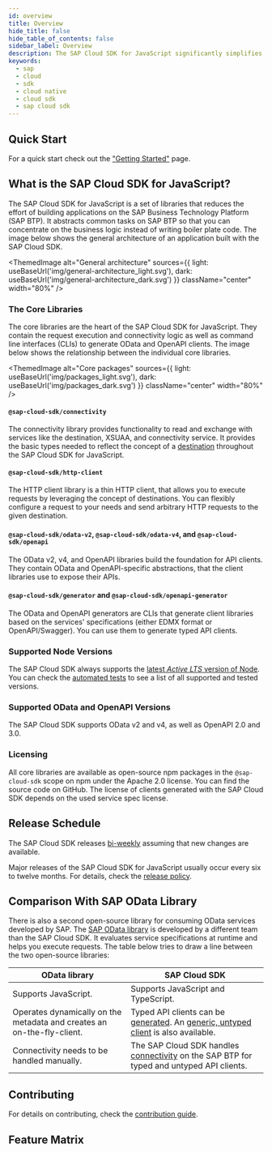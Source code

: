 ```yaml
---
id: overview
title: Overview
hide_title: false
hide_table_of_contents: false
sidebar_label: Overview
description: The SAP Cloud SDK for JavaScript significantly simplifies extending and developing applications with the SAP Business Technology Platform
keywords:
  - sap
  - cloud
  - sdk
  - cloud native
  - cloud sdk
  - sap cloud sdk
---
```



## Quick Start

For a quick start check out the ["Getting Started"](./getting-started.mdx) page.

## What is the SAP Cloud SDK for JavaScript?

The SAP Cloud SDK for JavaScript is a set of libraries that reduces the effort of building applications on the SAP Business Technology Platform (SAP BTP).
It abstracts common tasks on SAP BTP so that you can concentrate on the business logic instead of writing boiler plate code.
The image below shows the general architecture of an application built with the SAP Cloud SDK.

<!-- vale off -->

<ThemedImage
  alt="General architecture"
  sources={{
    light: useBaseUrl('img/general-architecture_light.svg'),
    dark: useBaseUrl('img/general-architecture_dark.svg')
  }}
  className="center"
  width="80%"
/>

<!-- vale on -->

### The Core Libraries

The core libraries are the heart of the SAP Cloud SDK for JavaScript.
They contain the request execution and connectivity logic as well as command line interfaces (CLIs) to generate OData and OpenAPI clients.
The image below shows the relationship between the individual core libraries.

<!-- vale off -->

<ThemedImage
  alt="Core packages"
  sources={{
    light: useBaseUrl('img/packages_light.svg'),
    dark: useBaseUrl('img/packages_dark.svg')
  }}
  className="center"
  width="80%"
/>

<!-- vale on -->

#### `@sap-cloud-sdk/connectivity`

The connectivity library provides functionality to read and exchange with services like the destination, XSUAA, and connectivity service.
It provides the basic types needed to reflect the concept of a [destination](./features/connectivity/destination.mdx) throughout the SAP Cloud SDK for JavaScript.

#### `@sap-cloud-sdk/http-client`

The HTTP client library is a thin HTTP client, that allows you to execute requests by leveraging the concept of destinations.
You can flexibly configure a request to your needs and send arbitrary HTTP requests to the given destination.

#### `@sap-cloud-sdk/odata-v2`, `@sap-cloud-sdk/odata-v4`, and `@sap-cloud-sdk/openapi`

The OData v2, v4, and OpenAPI libraries build the foundation for API clients.
They contain OData and OpenAPI-specific abstractions, that the client libraries use to expose their APIs.

#### `@sap-cloud-sdk/generator` and `@sap-cloud-sdk/openapi-generator`

The OData and OpenAPI generators are CLIs that generate client libraries based on the services' specifications (either EDMX format or OpenAPI/Swagger).
You can use them to generate typed API clients.

### Supported Node Versions

The SAP Cloud SDK always supports the [latest _Active LTS_ version of Node](https://nodejs.org/en/about/releases/).
You can check the [automated tests](https://github.com/SAP/cloud-sdk-js/actions/workflows/build.yml?query=branch%3Amain) to see a list of all supported and tested versions.

### Supported OData and OpenAPI Versions

The SAP Cloud SDK supports OData v2 and v4, as well as OpenAPI 2.0 and 3.0.

### Licensing

All core libraries are available as open-source npm packages in the `@sap-cloud-sdk` scope on npm under the Apache 2.0 license.
You can find the source code on GitHub.
The license of clients generated with the SAP Cloud SDK depends on the used service spec license.

## Release Schedule

The SAP Cloud SDK releases [bi-weekly](https://github.com/SAP/cloud-sdk-js/releases) assuming that new changes are available.

Major releases of the SAP Cloud SDK for JavaScript usually occur every six to twelve months.
For details, check the [release policy](./release-policy.mdx).

## Comparison With SAP OData Library

There is also a second open-source library for consuming OData services developed by SAP.
The [SAP OData library](https://github.com/SAP/odata-library) is developed by a different team than the SAP Cloud SDK.
It evaluates service specifications at runtime and helps you execute requests.
The table below tries to draw a line between the two open-source libraries:

| OData library                                                          | SAP Cloud SDK                                                                                                                                                                      |
| ---------------------------------------------------------------------- | ---------------------------------------------------------------------------------------------------------------------------------------------------------------------------------- |
| Supports JavaScript.                                                   | Supports JavaScript and TypeScript.                                                                                                                                                |
| Operates dynamically on the metadata and creates an on-the-fly-client. | Typed API clients can be [generated](./features/odata/generate-odata-client.mdx). An [generic, untyped client](./features/connectivity/generic-http-client.mdx) is also available. |
| Connectivity needs to be handled manually.                             | The SAP Cloud SDK handles [connectivity](./features/connectivity/destination.mdx) on the SAP BTP for typed and untyped API clients.                                                |

## Contributing

For details on contributing, check the [contribution guide](https://github.com/SAP/cloud-sdk/blob/main/CONTRIBUTING.md).

<div data-nosnippet>
<h2>Feature Matrix</h2>

<JsFeatureTable />
</div>

